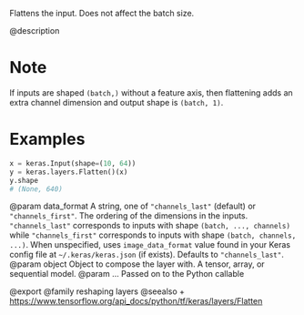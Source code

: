 Flattens the input. Does not affect the batch size.

@description

# Note
If inputs are shaped `(batch,)` without a feature axis, then
flattening adds an extra channel dimension and output shape is `(batch, 1)`.

# Examples
```python
x = keras.Input(shape=(10, 64))
y = keras.layers.Flatten()(x)
y.shape
# (None, 640)
```

@param data_format A string, one of `"channels_last"` (default) or
`"channels_first"`. The ordering of the dimensions in the inputs.
`"channels_last"` corresponds to inputs with shape
`(batch, ..., channels)` while `"channels_first"` corresponds to
inputs with shape `(batch, channels, ...)`.
When unspecified, uses `image_data_format` value found in your Keras
config file at `~/.keras/keras.json` (if exists). Defaults to
`"channels_last"`.
@param object Object to compose the layer with. A tensor, array, or sequential model.
@param ... Passed on to the Python callable

@export
@family reshaping layers
@seealso
+ <https://www.tensorflow.org/api_docs/python/tf/keras/layers/Flatten>
